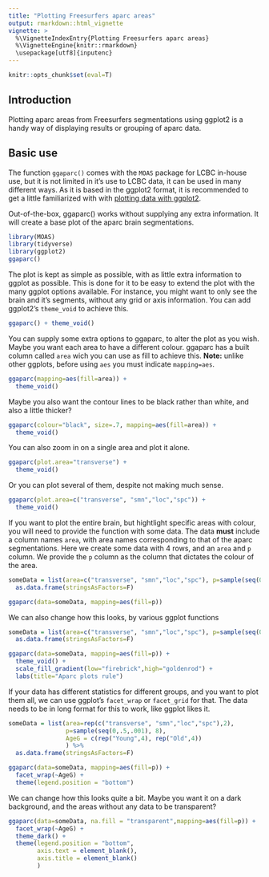 ```yaml
---
title: "Plotting Freesurfers aparc areas"
output: rmarkdown::html_vignette
vignette: >
  %\VignetteIndexEntry{Plotting Freesurfers aparc areas}
  %\VignetteEngine{knitr::rmarkdown}
  \usepackage[utf8]{inputenc}
---
```


```r
knitr::opts_chunk$set(eval=T)
```

## Introduction
Plotting aparc areas from Freesurfers segmentations using ggplot2 is a handy way of displaying results or grouping of aparc data.

## Basic use
The function `ggaparc()` comes with the `MOAS` package for LCBC in-house use, but it is not limited in it's use to LCBC data, it can
be used in many different ways.
As it is based in the ggplot2 format, it is recommended to get a little familiarized with with [plotting data with ggplot2](http://r-statistics.co/Complete-Ggplot2-Tutorial-Part1-With-R-Code.html). 

Out-of-the-box, ggaparc() works without supplying any extra information. 
It will create a base plot of the aparc brain segmentations.

```r
library(MOAS)
library(tidyverse)
library(ggplot2)
ggaparc()
```

The plot is kept as simple as possible, with as little extra information to ggplot as possible. 
This is done for it to be easy to extend the plot with the many ggplot options available.
For instance, you might want to only see the brain and it's segments, without any grid or axis information.
You can add ggplot2's `theme_void` to achieve this.

```r
ggaparc() + theme_void()
```

You can supply some extra options to ggaparc, to alter the plot as you wish.
Maybe you want each area to have a different colour. 
ggaparc has a built column called `area` wich you can use as fill to achieve this.
**Note:** unlike other ggplots, before using `aes` you must indicate `mapping=aes`.

```r
ggaparc(mapping=aes(fill=area)) +
  theme_void()
```

Maybe you also want the contour lines to be black rather than white, and also a little thicker?

```r
ggaparc(colour="black", size=.7, mapping=aes(fill=area)) +
  theme_void()
```

You can also zoom in on a single area and plot it alone.

```r
ggaparc(plot.area="transverse") +
  theme_void()
```

Or you can plot several of them, despite not making much sense.

```r
ggaparc(plot.area=c("transverse", "smn","loc","spc")) +
  theme_void()
```

If you want to plot the entire brain, but hightlight specific areas with colour, you will need to provide the function with some data.
The data **must** include a column names `area`, with area names corresponding to that of the aparc segmentations.
Here we create some data with 4 rows, and an `area` and `p` column. We provide the `p` column as the column
that dictates the colour of the area.

```r
someData = list(area=c("transverse", "smn","loc","spc"), p=sample(seq(0,.5,.001), 4)) %>% 
  as.data.frame(stringsAsFactors=F)

ggaparc(data=someData, mapping=aes(fill=p))

```

We can also change how this looks, by various ggplot functions
```r
someData = list(area=c("transverse", "smn","loc","spc"), p=sample(seq(0,.5,.001), 4)) %>% 
  as.data.frame(stringsAsFactors=F)

ggaparc(data=someData, mapping=aes(fill=p)) +
  theme_void() +
  scale_fill_gradient(low="firebrick",high="goldenrod") +
  labs(title="Aparc plots rule")

```


If your data has different statistics for different groups, and you want to plot them all, we can use ggplot's `facet_wrap` or `facet_grid` for that.
The data needs to be in long format for this to work, like ggplot likes it.

```r
someData = list(area=rep(c("transverse", "smn","loc","spc"),2), 
                p=sample(seq(0,.5,.001), 8),
                AgeG = c(rep("Young",4), rep("Old",4))
                ) %>% 
  as.data.frame(stringsAsFactors=F)

ggaparc(data=someData, mapping=aes(fill=p)) +
  facet_wrap(~AgeG) +
  theme(legend.position = "bottom")

```

We can change how this looks quite a bit. Maybe you want it on a dark background, and the areas without any data to be transparent?

```r

ggaparc(data=someData, na.fill = "transparent",mapping=aes(fill=p)) +
  facet_wrap(~AgeG) +
  theme_dark() +
  theme(legend.position = "bottom",
        axis.text = element_blank(),
        axis.title = element_blank()
        )

```
